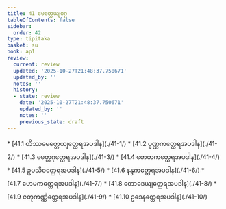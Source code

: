 ```yaml
---
title: 41 မေတ္တေယျဝဂ္ဂ
tableOfContents: false
sidebar:
  order: 42
type: tipitaka
basket: su
book: ap1
review:
  current: review
  updated: '2025-10-27T21:48:37.750671'
  updated_by: ''
  notes: ''
  history:
  - state: review
    date: '2025-10-27T21:48:37.750671'
    updated_by: ''
    notes: ''
    previous_state: draft
---
```



<ReviewStatus review={frontmatter.review} showDetails={true} />

<HypothesisAnnotation frontmatter={frontmatter} />

<DynamicBreadcrumb />



<TableOfContents book="ap1" section="41">
* [41.1 တိဿမေတ္တေယျတ္ထေရအပဒါန](./41-1/)
* [41.2 ပုဏ္ဏကတ္ထေရအပဒါန](./41-2/)
* [41.3 မေတ္တဂုတ္ထေရအပဒါန](./41-3/)
* [41.4 ဓောတကတ္ထေရအပဒါန](./41-4/)
* [41.5 ဥပသိဝတ္ထေရအပဒါန](./41-5/)
* [41.6 နန္ဒကတ္ထေရအပဒါန](./41-6/)
* [41.7 ဟေမကတ္ထေရအပဒါန](./41-7/)
* [41.8 တောဒေယျတ္ထေရအပဒါန](./41-8/)
* [41.9 ဇတုကဏ္ဏိတ္ထေရအပဒါန](./41-9/)
* [41.10 ဥဒေနတ္ထေရအပဒါန](./41-10/)
</TableOfContents>